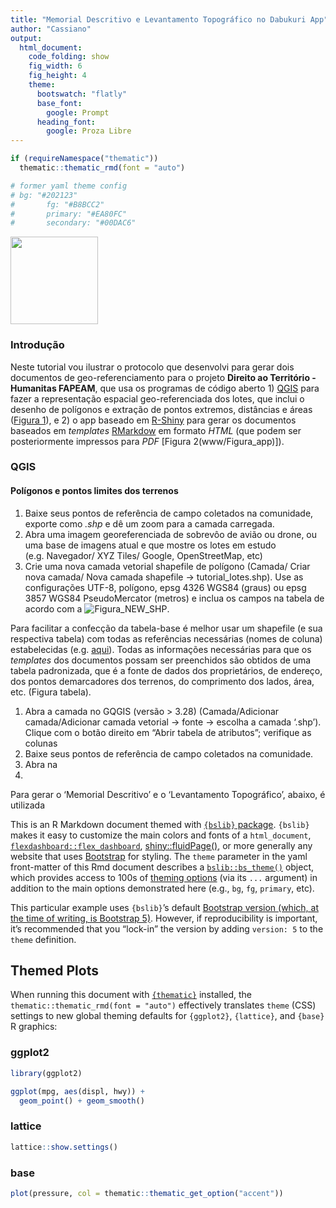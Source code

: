 ```yaml
---
title: "Memorial Descritivo e Levantamento Topográfico no Dabukuri App"
author: "Cassiano"
output: 
  html_document:
    code_folding: show
    fig_width: 6
    fig_height: 4
    theme:
      bootswatch: "flatly"
      base_font:
        google: Prompt
      heading_font:
        google: Proza Libre
---
```


```r
if (requireNamespace("thematic")) 
  thematic::thematic_rmd(font = "auto")

# former yaml theme config
# bg: "#202123"
#       fg: "#B8BCC2"
#       primary: "#EA80FC"
#       secondary: "#00DAC6"

```
<div align: 'right'> <img width = 140px src = "www/DABUKURI.png" /></div>

### Introdução

Neste tutorial vou ilustrar o protocolo que desenvolvi para gerar dois documentos de geo-referenciamento para o projeto __Direito ao Território - Humanitas FAPEAM__, que usa os programas de código aberto 1) [QGIS](https://qgis.org/en/site/) para fazer a representação espacial geo-referenciada dos lotes, que inclui o desenho de polígonos e extração de pontos extremos, distâncias e áreas ([Figura 1](www/Figura_qgis)), e 2) o app baseado em [R-Shiny](https://shiny.posit.co) para gerar os documentos baseados em _templates_ [RMarkdow](https://rmarkdown.rstudio.com) em formato _HTML_ (que podem ser posteriormente impressos para _PDF_ [Figura 2(www/Figura_app)]).


### QGIS

#### Polígonos e pontos limites dos terrenos
1. Baixe seus pontos de referência de campo coletados na comunidade, exporte como *.shp* e dê um zoom para a camada carregada.
2. Abra uma imagem georeferenciada de sobrevôo de avião ou drone, ou uma base de imagens atual e que mostre os lotes em estudo (e.g. Navegador/ XYZ Tiles/ Google, OpenStreetMap, etc)
3. Crie uma nova camada vetorial shapefile de polígono (Camada/ Criar nova camada/ Nova camada shapefile -> tutorial_lotes.shp). Use as configurações UTF-8, polígono, epsg 4326 WGS84 (graus) ou epsg 3857 WGS84 PseudoMercator (metros) e inclua os campos na tabela de acordo com a ![Figura_NEW_SHP]("fig_new_shp.png").


Para facilitar a confecção da tabela-base é melhor usar um shapefile (e sua respectiva tabela) com todas as referências necessárias (nomes de coluna) estabelecidas (e.g. [aqui](https://github.com/cassianogatto/Memorial_descritivo/blob/main/Dabukuri_espacial/TABELA%20GERAL.csv)). Todas as informações necessárias para que os _templates_ dos documentos possam ser preenchidos são obtidos de uma tabela padronizada, que é a fonte de dados dos proprietários, de endereço, dos pontos demarcadores dos terrenos, do comprimento dos lados, área, etc. (Figura tabela).

1. Abra a camada no GQGIS (versão > 3.28) (Camada/Adicionar camada/Adicionar camada vetorial -> fonte -> escolha a camada '.shp'). Clique com o botão direito em "Abrir tabela de atributos"; verifique as colunas
2. Baixe seus pontos de referência de campo coletados na comunidade.
3. Abra na 
4. 






Para gerar o 'Memorial Descritivo' e o 'Levantamento Topográfico', abaixo, é utilizada 










This is an R Markdown document themed with [`{bslib}` package](https://rstudio.github.io/bslib/). `{bslib}` makes it easy to customize the main colors and fonts of a `html_document`, [`flexdashboard::flex_dashboard`](https://flexdashboard-pkg.netlify.app/articles/articles/theme.html), [shiny::fluidPage()](https://shiny.rstudio.com/reference/shiny/latest/fluidPage.html), or more generally any website that uses [Bootstrap](https://getbootstrap.com/) for styling. The `theme` parameter in the yaml front-matter of this Rmd document describes a [`bslib::bs_theme()`](https://rstudio.github.io/bslib/reference/bs_theme.html) object, which provides access to 100s of [theming options](https://rstudio.github.io/bslib/articles/bs5-variables.html) (via its `...` argument) in addition to the main options demonstrated here (e.g., `bg`, `fg`, `primary`, etc).

This particular example uses `{bslib}`'s default [Bootstrap version (which, at the time of writing, is Bootstrap 5)](https://rstudio.github.io/bslib/articles/bslib.html#versions). However, if reproducibility is important, it's recommended that you "lock-in" the version by adding `version: 5` to the `theme` definition.

## Themed Plots {.tabset .tabset-pills}

When running this document with [`{thematic}`](https://rstudio.github.io/thematic/) installed, the `thematic::thematic_rmd(font = "auto")` effectively translates `theme` (CSS) settings to new global theming defaults for `{ggplot2}`, `{lattice}`, and `{base}` R graphics:

### ggplot2

```r
library(ggplot2)

ggplot(mpg, aes(displ, hwy)) +
  geom_point() + geom_smooth()
```

### lattice

```r
lattice::show.settings()
```

### base

```r
plot(pressure, col = thematic::thematic_get_option("accent"))
```
